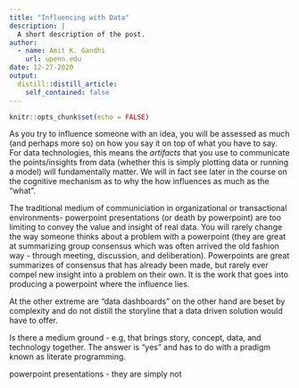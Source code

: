```yaml
---
title: "Influencing with Data"
description: |
  A short description of the post.
author:
  - name: Amit K. Gandhi
    url: upenn.edu
date: 12-27-2020
output:
  distill::distill_article:
    self_contained: false
---
```



```r
knitr::opts_chunk$set(echo = FALSE)
```

As you try to influence someone with an idea, you will be assessed as much (and perhaps more so) on how you say it on top of what you have to say. For data technologies, this means the *artifacts* that you use to communicate the points/insights from data (whether this is simply plotting data or running a model) will fundamentally matter. We will in fact see later in the course on the cognitive mechanism as to why the how influences as much as the "what". 


The traditional medium of communiciation in organizational or transactional environments- powerpoint presentations (or death by powerpoint) are too limiting to convey the value and insight of real data. You will rarely change the way someone thinks about a problem with a powerpoint (they are great at summarizing group consensus which was often arrived the old fashion way - through meeting, discussion, and deliberation). Powerpoints are great summarizes of consensus that has already been made, but rarely ever compel new insight into a problem on their own. It is the work that goes into producing a powerpoint where the influence lies. 

<!-- Show example -->

At the other extreme are "data dashboards" on the other hand are beset by complexity and do not distill the storyline that a data driven solution would have to offer. 

<!-- Show example -->

Is there a medium ground - e.g, that brings story, concept, data, and technology together. The answer is "yes" and has to do with a pradigm known as literate programming. 


powerpoint presentations - they are simply not 

